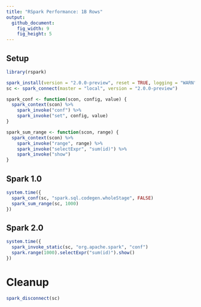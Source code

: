 ```yaml
---
title: "RSpark Performance: 1B Rows"
output:
  github_document:
    fig_width: 9
    fig_height: 5
---
```


## Setup
```r
library(rspark)

spark_install(version = "2.0.0-preview", reset = TRUE, logging = "WARN")
sc <- spark_connect(master = "local", version = "2.0.0-preview")

spark_conf <- function(scon, config, value) {
  spark_context(scon) %>%
    spark_invoke("conf") %>%
    spark_invoke("set", config, value)
}

spark_sum_range <- function(scon, range) {
  spark_context(scon) %>%
    spark_invoke("range", range) %>%
    spark_invoke("selectExpr", "sum(id)") %>%
    spark_invoke("show")
}

```

## Spark 1.0

```r
system.time({
  spark_conf(sc, "spark.sql.codegen.wholeStage", FALSE)
  spark_sum_range(sc, 1000)
})
```

## Spark 2.0

```r
system.time({
  spark_invoke_static(sc, "org.apache.spark", "conf")
  spark.range(1000).selectExpr("sum(id)").show()
})
```

# Cleanup

```r
spark_disconnect(sc)
```
